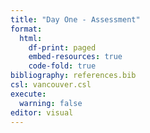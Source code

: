 ```yaml
---
title: "Day One - Assessment"
format:
  html:
    df-print: paged
    embed-resources: true
    code-fold: true
bibliography: references.bib
csl: vancouver.csl
execute: 
  warning: false
editor: visual
---
```


